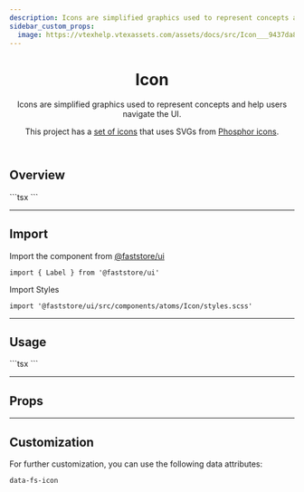 ```yaml
---
description: Icons are simplified graphics used to represent concepts and help users navigate the UI.
sidebar_custom_props:
  image: https://vtexhelp.vtexassets.com/assets/docs/src/Icon___9437da8db13517090534a38f4870d702.png
---
```



<header>

# Icon

Icons are simplified graphics used to represent concepts and help users navigate the UI.

This project has a [set of icons](../../docs/icons) that uses SVGs from [Phosphor icons](https://phosphoricons.com).

</header>

## Overview

<OverviewSection>
  <Icon name="ShoppingCart" />
</OverviewSection>
```tsx
<Icon name="ShoppingCart" />
```

---

## Import

Import the component from [@faststore/ui](/../components)

```tsx
import { Label } from '@faststore/ui'
```

Import Styles

```tsx
import '@faststore/ui/src/components/atoms/Icon/styles.scss'
```

---

## Usage

<OverviewSection>
  <Icon name="ShoppingCart" />
</OverviewSection>
```tsx
<Icon name="ShoppingCart" />
```

---

## Props

<PropsSection name="Icon" />

---

## Customization

For further customization, you can use the following data attributes:

`data-fs-icon`
